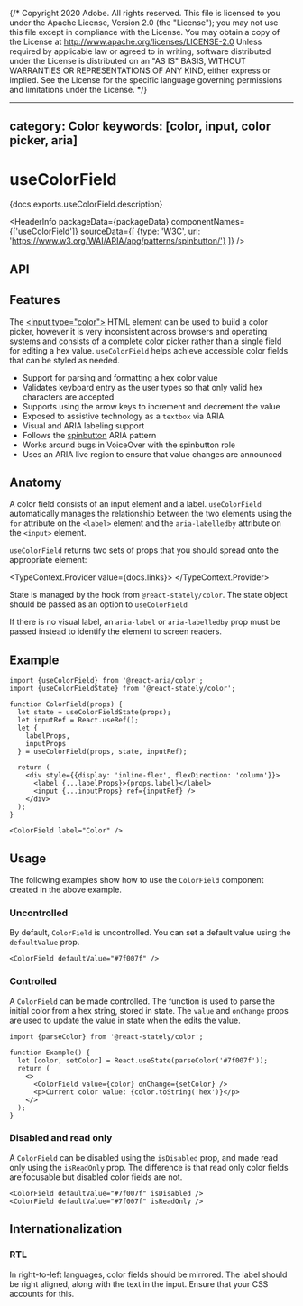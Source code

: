 {/* Copyright 2020 Adobe. All rights reserved.
This file is licensed to you under the Apache License, Version 2.0 (the "License");
you may not use this file except in compliance with the License. You may obtain a copy
of the License at http://www.apache.org/licenses/LICENSE-2.0
Unless required by applicable law or agreed to in writing, software distributed under
the License is distributed on an "AS IS" BASIS, WITHOUT WARRANTIES OR REPRESENTATIONS
OF ANY KIND, either express or implied. See the License for the specific language
governing permissions and limitations under the License. */}



---
category: Color
keywords: [color, input, color picker, aria]
---

# useColorField

<PageDescription>{docs.exports.useColorField.description}</PageDescription>

<HeaderInfo
  packageData={packageData}
  componentNames={['useColorField']}
  sourceData={[
    {type: 'W3C', url: 'https://www.w3.org/WAI/ARIA/apg/patterns/spinbutton/'}
  ]} />

## API

<FunctionAPI function={docs.exports.useColorField} links={docs.links} />

## Features

The [&lt;input type="color"&gt;](https://developer.mozilla.org/en-US/docs/Web/HTML/Element/input/color) HTML element
can be used to build a color picker, however it is very inconsistent across browsers and operating systems and consists
of a complete color picker rather than a single field for editing a hex value. `useColorField` helps achieve accessible
color fields that can be styled as needed.

* Support for parsing and formatting a hex color value
* Validates keyboard entry as the user types so that only valid hex characters are accepted
* Supports using the arrow keys to increment and decrement the value
* Exposed to assistive technology as a `textbox` via ARIA
* Visual and ARIA labeling support
* Follows the [spinbutton](https://www.w3.org/WAI/ARIA/apg/patterns/spinbutton/) ARIA pattern
* Works around bugs in VoiceOver with the spinbutton role
* Uses an ARIA live region to ensure that value changes are announced

## Anatomy

<Anatomy
  role="img"
  aria-label="Color field anatomy diagram: Shows a color field component with labels pointing to its parts, including the input, and label elements." />

A color field consists of an input element and a label. `useColorField` automatically manages
the relationship between the two elements using the `for` attribute on the `<label>` element
and the `aria-labelledby` attribute on the `<input>` element.

`useColorField` returns two sets of props that you should spread onto the appropriate element:

<TypeContext.Provider value={docs.links}>
  <InterfaceType properties={docs.links[docs.exports.useColorField.return.id].properties} />
</TypeContext.Provider>

State is managed by the <TypeLink links={statelyDocs.links} type={statelyDocs.exports.useColorFieldState} />
hook from `@react-stately/color`. The state object should be passed as an option to `useColorField`

If there is no visual label, an `aria-label` or `aria-labelledby` prop must be passed instead
to identify the element to screen readers.

## Example

```tsx example export=true
import {useColorField} from '@react-aria/color';
import {useColorFieldState} from '@react-stately/color';

function ColorField(props) {
  let state = useColorFieldState(props);
  let inputRef = React.useRef();
  let {
    labelProps,
    inputProps
  } = useColorField(props, state, inputRef);

  return (
    <div style={{display: 'inline-flex', flexDirection: 'column'}}>
      <label {...labelProps}>{props.label}</label>
      <input {...inputProps} ref={inputRef} />
    </div>
  );
}

<ColorField label="Color" />
```

## Usage

The following examples show how to use the `ColorField` component created in the above example.

### Uncontrolled

By default, `ColorField` is uncontrolled. You can set a default value using the `defaultValue` prop.

```tsx example
<ColorField defaultValue="#7f007f" />
```

### Controlled

A `ColorField` can be made controlled. The <TypeLink links={statelyDocs.links} type={statelyDocs.exports.parseColor} />
function is used to parse the initial color from a hex string, stored in state.  The `value` and `onChange` props
are used to update the value in state when the edits the value.

```tsx example
import {parseColor} from '@react-stately/color';

function Example() {
  let [color, setColor] = React.useState(parseColor('#7f007f'));
  return (
    <>
      <ColorField value={color} onChange={setColor} />
      <p>Current color value: {color.toString('hex')}</p>
    </>
  );
}
```

### Disabled and read only

A `ColorField` can be disabled using the `isDisabled` prop, and made read only using the `isReadOnly` prop.
The difference is that read only color fields are focusable but disabled color fields are not.

```tsx example
<ColorField defaultValue="#7f007f" isDisabled />
<ColorField defaultValue="#7f007f" isReadOnly />
```


## Internationalization

### RTL

In right-to-left languages, color fields should be mirrored. The label should be right aligned,
along with the text in the input. Ensure that your CSS accounts for this.
